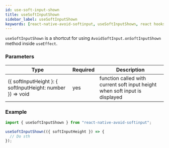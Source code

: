 ```yaml
---
id: use-soft-input-shown
title: useSoftInputShown
sidebar_label: useSoftInputShown
keywords: [react-native-avoid-softinput, useSoftInputShown, react hooks]
---
```


`useSoftInputShown` is a shortcut for using `AvoidSoftInput.onSoftInputShown` method inside `useEffect`.

### Parameters

| Type                                                           | Required | Description                                                                 |
| -------------------------------------------------------------- | -------- | --------------------------------------------------------------------------- |
| (\{ softInputHeight \}: \{ softInputHeight: number \}) => void | yes      | function called with current soft input height when soft input is displayed |

### Example

```ts
import { useSoftInputShown } from "react-native-avoid-softinput";

useSoftInputShown(({ softInputHeight }) => {
  // Do sth
});
```
